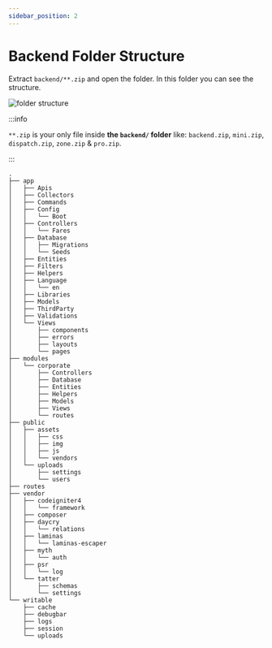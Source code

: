```yaml
---
sidebar_position: 2
---
```


# Backend Folder Structure

Extract `backend/**.zip` and open the folder.
In this folder you can see the structure.

![folder structure](./backend-folders.png)

:::info

`**.zip` is your only file inside **the `backend/` folder** like: `backend.zip`, `mini.zip`, `dispatch.zip`, `zone.zip` & `pro.zip`.

:::

```shell
.
├── app
│   ├── Apis
│   ├── Collectors
│   ├── Commands
│   ├── Config
│   │   └── Boot
│   ├── Controllers
│   │   └── Fares
│   ├── Database
│   │   ├── Migrations
│   │   └── Seeds
│   ├── Entities
│   ├── Filters
│   ├── Helpers
│   ├── Language
│   │   └── en
│   ├── Libraries
│   ├── Models
│   ├── ThirdParty
│   ├── Validations
│   └── Views
│       ├── components
│       ├── errors
│       ├── layouts
│       └── pages
├── modules
│   └── corporate
│       ├── Controllers
│       ├── Database
│       ├── Entities
│       ├── Helpers
│       ├── Models
│       ├── Views
│       └── routes
├── public
│   ├── assets
│   │   ├── css
│   │   ├── img
│   │   ├── js
│   │   └── vendors
│   └── uploads
│       ├── settings
│       └── users
├── routes
├── vendor
│   ├── codeigniter4
│   │   └── framework
│   ├── composer
│   ├── daycry
│   │   └── relations
│   ├── laminas
│   │   └── laminas-escaper
│   ├── myth
│   │   └── auth
│   ├── psr
│   │   └── log
│   └── tatter
│       ├── schemas
│       └── settings
└── writable
    ├── cache
    ├── debugbar
    ├── logs
    ├── session
    └── uploads
```
